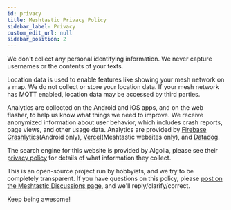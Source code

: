 ```yaml
---
id: privacy
title: Meshtastic Privacy Policy
sidebar_label: Privacy
custom_edit_url: null
sidebar_position: 2
---
```


We don't collect any personal identifying information. We never capture usernames or the contents of your texts.

Location data is used to enable features like showing your mesh network on a map. We do not collect or store your location data. If your mesh network has MQTT enabled, location data may be accessed by third parties.

Analytics are collected on the Android and iOS apps, and on the web flasher, to help us know what things we need to improve. We receive anonymized information about user behavior, which includes crash reports, page views, and other usage data. Analytics are provided by [Firebase Crashlytics](https://firebase.google.com/products/crashlytics)(Android only), [Vercel](https://vercel.com/)(Meshtastic websites only), and [Datadog](https://www.datadoghq.com/).

The search engine for this website is provided by Algolia, please see their [privacy policy](https://www.algolia.com/policies/privacy) for details of what information they collect.

This is an open-source project run by hobbyists, and we try to be completely transparent. If you have questions on this policy, please [post on the Meshtastic Discussions page](https://github.com/orgs/meshtastic/discussions), and we'll reply/clarify/correct.

Keep being awesome!
